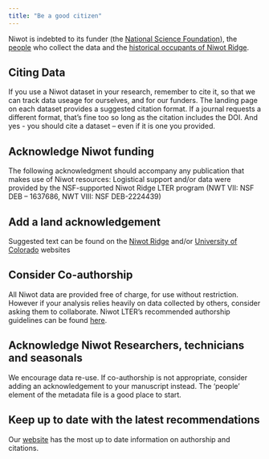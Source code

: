 ```yaml
---
title: "Be a good citizen"
---
```


Niwot is indebted to its funder (the [National Science Foundation](https://www.nsf.gov/)), the [people](https://nwt.lternet.edu/our-team) who collect the data and the [historical occupants of Niwot Ridge](https://www.colorado.edu/about/land-acknowledgment).

## Citing Data

If you use a Niwot dataset in your research, remember to cite it, so that we can track data useage for ourselves, and for our funders. The landing page on each dataset provides a suggested citation format. If a journal requests a different format, that's fine too so long as the citation includes the DOI. And yes - you should cite a dataset – even if it is one you provided.

## Acknowledge Niwot funding

The following acknowledgment should accompany any publication that makes use of Niwot resources: Logistical support and/or data were provided by the NSF-supported Niwot Ridge LTER program (NWT VII: NSF DEB – 1637686, NWT VIII: NSF DEB-2224439)

## Add a land acknowledgement

Suggested text can be found on the [Niwot Ridge](https://nwt.lternet.edu/guidelines-for-researchers) and/or [University of Colorado](https://www.colorado.edu/about/land-acknowledgment) websites

## Consider Co-authorship

All Niwot data are provided free of charge, for use without restriction. However if your analysis relies heavily on data collected by others, consider asking them to collaborate. Niwot LTER's recommended authorship guidelines can be found [here](https://static1.squarespace.com/static/5c4f6792ec4eb7c7c4186cc0/t/60707d88b8fd40612c9b2501/1617984904972/NWT+LTER+Authorship+Guideline+Spring+2021.pdf).

## Acknowledge Niwot Researchers, technicians and seasonals

We encourage data re-use. If co-authorship is not appropriate, consider adding an acknowledgement to your manuscript instead. The 'people' element of the metadata file is a good place to start.

## Keep up to date with the latest recommendations

Our [website](https://nwt.lternet.edu/guidelines-for-researchers) has the most up to date information on authorship and citations.
